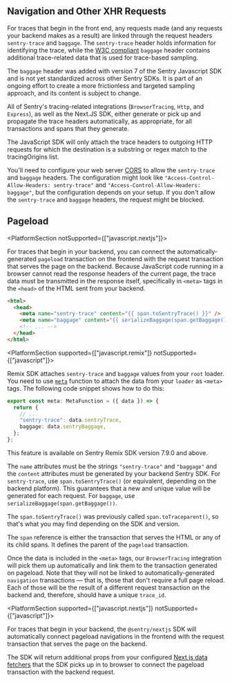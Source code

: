 ## Navigation and Other XHR Requests

For traces that begin in the front end, any requests made (and any requests your backend makes as a result) are linked through the request headers `sentry-trace` and `baggage`. The `sentry-trace` header holds information for identifying the trace, while the [W3C compliant](https://www.w3.org/TR/baggage/) `baggage` header contains additional trace-related data that is used for trace-based sampling.

<Note>

The `baggage` header was added with version 7 of the Sentry Javascript SDK and is not yet standardized across other Sentry SDKs. It is part of an ongoing effort to create a more frictionless and targeted sampling approach, and its content is subject to change.

</Note>

All of Sentry's tracing-related integrations (`BrowserTracing`, `Http`, and `Express`), as well as the Next.JS SDK, either generate or pick up and propagate the trace headers automatically, as appropriate, for all transactions and spans that they generate.

The JavaScript SDK will only attach the trace headers to outgoing HTTP requests for which the destination is a substring or regex match to the <PlatformLink to="/performance/instrumentation/automatic-instrumentation/#tracingorigins">tracingOrigins</PlatformLink> list.

<!-- copied from automatic-instrumentation to emphasize this point -->

You'll need to configure your web server [CORS](https://developer.mozilla.org/en-US/docs/Web/HTTP/Headers/Access-Control-Allow-Headers) to allow the `sentry-trace` and `baggage` headers. The configuration might look like `"Access-Control-Allow-Headers: sentry-trace"` and `"Access-Control-Allow-Headers: baggage"`, but the configuration depends on your setup. If you don't allow the `sentry-trace` and `baggage` headers, the request might be blocked.

## Pageload

<PlatformSection notSupported={["javascript.nextjs"]}>

For traces that begin in your backend, you can connect the automatically-generated `pageload` transaction on the frontend with the request transaction that serves the page on the backend. Because JavaScript code running in a browser cannot read the response headers of the current page, the trace data must be transmitted in the response itself, specifically in `<meta>` tags in the `<head>` of the HTML sent from your backend.

```html
<html>
  <head>
    <meta name="sentry-trace" content="{{ span.toSentryTrace() }}" />
    <meta name="baggage" content="{{ serializeBaggage(span.getBaggage()) }}" />
    <!-- ... -->
  </head>
</html>
```

<PlatformSection supported={["javascript.remix"]} notSupported={["javascript"]}>

Remix SDK attaches `sentry-trace` and `baggage` values from your `root` loader. You need to use [`meta`](https://remix.run/docs/en/v1/api/conventions#meta) function to attach the data from your `loader` as `<meta>` tags. The following code snippet shows how to do this:

```typescript {filename: root.tsx}
export const meta: MetaFunction = ({ data }) => {
  return {
    // ...
    "sentry-trace": data.sentryTrace,
    baggage: data.sentryBaggage,
  };
};
```

<Alert level="warning" title="Support">

This feature is available on Sentry Remix SDK version 7.9.0 and above.

</Alert>

</PlatformSection>

The `name` attributes must be the strings `"sentry-trace"` and `"baggage"` and the `content` attributes must be generated by your backend Sentry SDK. For `sentry-trace`, use `span.toSentryTrace()` (or equivalent, depending on the backend platform). This guarantees that a new and unique value will be generated for each request. For `baggage`, use `serializeBaggage(span.getBaggage())`.

<Note>

The `span.toSentryTrace()` was previously called `span.toTraceparent()`, so that's what you may find depending on the SDK and version.

</Note>

The `span` reference is either the transaction that serves the HTML or any of its child spans. It defines the parent of the `pageload` transaction.

Once the data is included in the `<meta>` tags, our `BrowserTracing` integration will pick them up automatically and link them to the transaction generated on pageload. Note that they will not be linked to automatically-generated `navigation` transactions — that is, those that don't require a full page reload. Each of those will be the result of a different request transaction on the backend and, therefore, should have a unique `trace_id`.

</PlatformSection>

<PlatformSection supported={["javascript.nextjs"]} notSupported={["javascript"]}>

For traces that begin in your backend, the `@sentry/nextjs` SDK will automatically connect pageload navigations in the frontend with the request transaction that serves the page on the backend.

The SDK will return additional props from your configured [Next.js data fetchers](https://nextjs.org/docs/basic-features/data-fetching/overview) that the SDK picks up in to browser to connect the pageload transaction with the backend request.

</PlatformSection>
